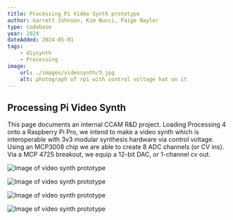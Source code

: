 ```yaml
---
title: Processing Pi Video Synth prototype
author: Garrett Johnson, Kim Nucci, Paige Naylor
type: codebase
year: 2024
dateAdded: 2024-05-01
tags:
    - diysynth
    - Processing
image:
    url: ./images/videosynth/3.jpg
    alt: photograph of rpi with control voltage hat on it
---
```


## Processing Pi Video Synth

This page documents an internal CCAM R&D project. Loading Processing 4 onto a Raspberry Pi Pro, we intend to make a video synth which is interoperable with 3v3 modular synthesis hardware via control voltage. Using an MCP3008 chip we are able to create 8 ADC channels (or CV ins). Via a MCP 4725 breakout, we equip a 12-bit DAC, or 1-channel cv out.

![Image of video synth prototype](./images/videosynth/1.jpg)

![Image of video synth prototype](./images/videosynth/2.jpg)

![Image of video synth prototype](./images/videosynth/3.jpg)

![Image of video synth prototype](./images/videosynth/4.jpg)
